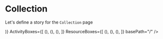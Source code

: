 
<Meta title="Pages|Collection" component={Collection}/>


# Collection
Let's define a story for the `Collection` page

<Preview>
  <Story name="Collection page">
    <Collection 
      HeroCollectionBox={(<HeroCollection {...getHeroCollectionProps()} />)}
      ActivityBoxes={[
        (<ActivityPreview {...activityPreviewProps} key="1" />),
        (<ActivityPreview {...activityPreviewProps} key="2" />),
        (<ActivityPreview {...activityPreviewProps} key="3" />),
      ]}
      ResourceBoxes={[
        (<ResourcePreview {...getResourcePreviewProps()} key="1"/>),
        (<ResourcePreview {...getResourcePreviewProps()} key="2"/>),
        (<ResourcePreview {...getResourcePreviewProps()} key="3"/>),
      ]}
      basePath="/"
    />
  </Story>
</Preview>



